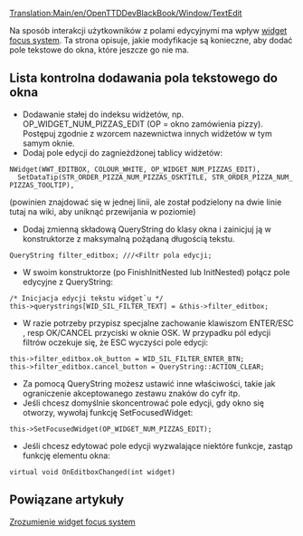 [[Translation:Main/en/OpenTTDDevBlackBook/Window/TextEdit]] {{en/-}}
<!--{{en/DevDoc}}-->{{pl/Rozwój}}


Na sposób interakcji użytkowników z polami edycyjnymi ma wpływ [[Main/pl/OpenTTDDevBlackBook/Window/WidgetFocus|widget focus system]]. Ta strona opisuje, jakie modyfikacje są konieczne, aby dodać pole tekstowe do okna, które jeszcze go nie ma. 

== Lista kontrolna dodawania pola tekstowego do okna ==

* Dodawanie stałej do indeksu widżetów, np. OP_WIDGET_NUM_PIZZAS_EDIT (OP = okno zamówienia pizzy). Postępuj zgodnie z wzorcem nazewnictwa innych widżetów w tym samym oknie.
* Dodaj pole edycji do zagnieżdżonej tablicy widżetów:
 NWidget(WWT_EDITBOX, COLOUR_WHITE, OP_WIDGET_NUM_PIZZAS_EDIT),
   SetDataTip(STR_ORDER_PIZZA_NUM_PIZZAS_OSKTITLE, STR_ORDER_PIZZA_NUM_PIZZAS_TOOLTIP),
(powinien znajdować się w jednej linii, ale został podzielony na dwie linie tutaj na wiki, aby uniknąć przewijania w poziomie)
* Dodaj zmienną składową QueryString do klasy okna i zainicjuj ją w konstruktorze z maksymalną pożądaną długością tekstu.
 QueryString filter_editbox; ///<Filtr pola edycji;
* W swoim konstruktorze (po FinishInitNested lub InitNested) połącz pole edycyjne z QueryString:
 /* Inicjacja edycji tekstu widget`u */
 this->querystrings[WID_SIL_FILTER_TEXT] = &this->filter_editbox;
* W razie potrzeby przypisz specjalne zachowanie klawiszom ENTER/ESC , resp OK/CANCEL przyciski w oknie OSK. W przypadku pól edycji filtrów oczekuje się, że ESC wyczyści pole edycji:
 this->filter_editbox.ok_button = WID_SIL_FILTER_ENTER_BTN;
 this->filter_editbox.cancel_button = QueryString::ACTION_CLEAR;
* Za pomocą QueryString możesz ustawić inne właściwości, takie jak ograniczenie akceptowanego zestawu znaków do cyfr itp.
* Jeśli chcesz domyślnie skoncentrować pole edycji, gdy okno się otworzy, wywołaj funkcję SetFocusedWidget:
 this->SetFocusedWidget(OP_WIDGET_NUM_PIZZAS_EDIT);
* Jeśli chcesz edytować pole edycji wyzwalające niektóre funkcje, zastąp funkcję elementu okna:
 virtual void OnEditboxChanged(int widget)

== Powiązane artykuły ==

[[Main/pl/OpenTTDDevBlackBook/Window/WidgetFocus|Zrozumienie widget focus system]]